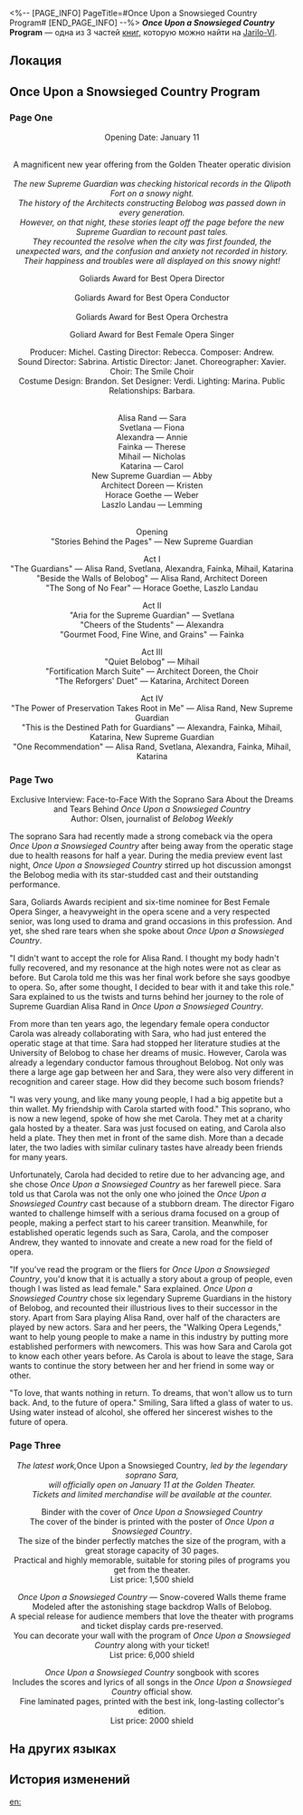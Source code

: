 <%-- [PAGE_INFO]
PageTitle=#Once Upon a Snowsieged Country Program#
[END_PAGE_INFO] --%>
{{Дополнить}}
{{Книга Инфобокс
|id           = 108
|partIds      = 190242;190243;190244
|Название     = ''Once Upon a Snowsieged Country'' Program
|Изображение  = Иконка Книга.png
|Мир          = Jarilo-VI
|Томов        = 3
|Автор        = <!--нужно добавить-->
|Описание     = A program booklet from the opera ''Once Upon a Snowsieged Country''. Free of charge upon purchasing a ticket.
|Том1         = {{tx}}
|Источник1    = {{tx|Отсутствует источник}}
|Том2         = {{tx}}
|Источник2    = {{tx|Отсутствует источник}}
|Том3         = {{tx}}
|Источник3    = {{tx|Отсутствует источник}}
|Персонажи    = Qlipoth
|Фракции      = 
}}
'''''Once Upon a Snowsieged Country'' Program''' — одна из 3 частей [[Книги|книг]], которую можно найти на [[Jarilo-VI]].

==Локация==
{{Отметка карты|<!--название карты-->|<!--id отметки-->}}

==Once Upon a Snowsieged Country Program==
===Page One===
<div align="center">Opening Date: January 11<br />
{{Размер|36|The Golden Theater}}<br />
''{{Размер|18|22 West, Alisa Avenue, Administrative District}}''

A magnificent new year offering from the Golden Theater operatic division<br />
{{Размер|50|''Once Upon a Snowsieged Country''}}<br />
''The new Supreme Guardian was checking historical records in the Qlipoth Fort on a snowy night.''<br />
''The history of the Architects constructing Belobog was passed down in every generation.''<br />
''However, on that night, these stories leapt off the page before the new Supreme Guardian to recount past tales.''<br />
''They recounted the resolve when the city was first founded, the unexpected wars, and the confusion and anxiety not recorded in history.''<br />
''Their happiness and troubles were all displayed on this snowy night!''

Goliards Award for Best Opera Director{{Размер|32|Figaro}}<br />
{{Размер|32|The latest work, three years in the making}}<br />
Goliards Award for Best Opera Conductor{{Размер|32|Carola}}<br />
{{Размер|32|A farewell piece from the sincere conductor}}<br />
Goliards Award for Best Opera Orchestra{{Размер|32|The Belobog Philharmonic}}<br />
{{Размер|32|Promises a Grand Performance}}

Goliard Award for Best Female Opera Singer {{Размер|32|Sara}}<br />
{{Размер|32|In the Leading Role}}

Producer: Michel. Casting Director: Rebecca. Composer: Andrew.<br />
Sound Director: Sabrina. Artistic Director: Janet. Choreographer: Xavier. Choir: The Smile Choir<br />
Costume Design: Brandon. Set Designer: Verdi. Lighting: Marina. Public Relationships: Barbara.

{{Размер|32|Cast}}<br />
Alisa Rand &mdash; Sara<br />
Svetlana &mdash; Fiona<br />
Alexandra &mdash; Annie<br />
Fainka &mdash; Therese<br />
Mihail &mdash; Nicholas<br />
Katarina &mdash; Carol<br />
New Supreme Guardian &mdash; Abby<br />
Architect Doreen &mdash; Kristen<br />
Horace Goethe &mdash; Weber<br />
Laszlo Landau &mdash; Lemming

{{Размер|32|Concert Program}}<br />
Opening<br />
"Stories Behind the Pages" &mdash; New Supreme Guardian

Act I<br />
"The Guardians" &mdash; Alisa Rand, Svetlana, Alexandra, Fainka, Mihail, Katarina<br />
"Beside the Walls of Belobog" &mdash; Alisa Rand, Architect Doreen<br />
"The Song of No Fear" &mdash; Horace Goethe, Laszlo Landau

Act II<br />
"Aria for the Supreme Guardian" &mdash; Svetlana<br />
"Cheers of the Students" &mdash; Alexandra<br />
"Gourmet Food, Fine Wine, and Grains" &mdash; Fainka

Act III<br />
"Quiet Belobog" &mdash; Mihail<br />
"Fortification March Suite" &mdash; Architect Doreen, the Choir<br />
"The Reforgers' Duet" &mdash; Katarina, Architect Doreen

Act IV<br />
"The Power of Preservation Takes Root in Me" &mdash; Alisa Rand, New Supreme Guardian<br />
"This is the Destined Path for Guardians" &mdash; Alexandra, Fainka, Mihail, Katarina, New Supreme Guardian<br />
"One Recommendation" &mdash; Alisa Rand, Svetlana, Alexandra, Fainka, Mihail, Katarina</div>

===Page Two===
<div align="center">Exclusive Interview: Face-to-Face With the Soprano Sara About the Dreams and Tears Behind ''Once Upon a Snowsieged Country''<br />
Author: Olsen, journalist of ''Belobog Weekly''</div>

The soprano Sara had recently made a strong comeback via the opera ''Once Upon a Snowsieged Country'' after being away from the operatic stage due to health reasons for half a year. During the media preview event last night, ''Once Upon a Snowsieged Country'' stirred up hot discussion amongst the Belobog media with its star-studded cast and their outstanding performance.

Sara, Goliards Awards recipient and six-time nominee for Best Female Opera Singer, a heavyweight in the opera scene and a very respected senior, was long used to drama and grand occasions in this profession. And yet, she shed rare tears when she spoke about ''Once Upon a Snowsieged Country''.

"I didn't want to accept the role for Alisa Rand. I thought my body hadn't fully recovered, and my resonance at the high notes were not as clear as before. But Carola told me this was her final work before she says goodbye to opera. So, after some thought, I decided to bear with it and take this role." Sara explained to us the twists and turns behind her journey to the role of Supreme Guardian Alisa Rand in ''Once Upon a Snowsieged Country''.

From more than ten years ago, the legendary female opera conductor Carola was already collaborating with Sara, who had just entered the operatic stage at that time. Sara had stopped her literature studies at the University of Belobog to chase her dreams of music. However, Carola was already a legendary conductor famous throughout Belobog. Not only was there a large age gap between her and Sara, they were also very different in recognition and career stage. How did they become such bosom friends?

"I was very young, and like many young people, I had a big appetite but a thin wallet. My friendship with Carola started with food." This soprano, who is now a new legend, spoke of how she met Carola. They met at a charity gala hosted by a theater. Sara was just focused on eating, and Carola also held a plate. They then met in front of the same dish. More than a decade later, the two ladies with similar culinary tastes have already been friends for many years.

Unfortunately, Carola had decided to retire due to her advancing age, and she chose ''Once Upon a Snowsieged Country'' as her farewell piece. Sara told us that Carola was not the only one who joined the ''Once Upon a Snowsieged Country'' cast because of a stubborn dream. The director Figaro wanted to challenge himself with a serious drama focused on a group of people, making a perfect start to his career transition. Meanwhile, for established operatic legends such as Sara, Carola, and the composer Andrew, they wanted to innovate and create a new road for the field of opera.

"If you've read the program or the fliers for ''Once Upon a Snowsieged Country'', you'd know that it is actually a story about a group of people, even though I was listed as lead female." Sara explained. ''Once Upon a Snowsieged Country'' chose six legendary Supreme Guardians in the history of Belobog, and recounted their illustrious lives to their successor in the story. Apart from Sara playing Alisa Rand, over half of the characters are played by new actors. Sara and her peers, the "Walking Opera Legends," want to help young people to make a name in this industry by putting more established performers with newcomers. This was how Sara and Carola got to know each other years before. As Carola is about to leave the stage, Sara wants to continue the story between her and her friend in some way or other.

"To love, that wants nothing in return. To dreams, that won't allow us to turn back. And, to the future of opera." Smiling, Sara lifted a glass of water to us. Using water instead of alcohol, she offered her sincerest wishes to the future of opera.

===Page Three===
<div align="center">''The latest work, ''Once Upon a Snowsieged Country'', led by the legendary soprano Sara,''<br />
''will officially open on January 11 at the Golden Theater.''<br />
''Tickets and limited merchandise will be available at the counter.''

Binder with the cover of ''Once Upon a Snowsieged Country''<br />
The cover of the binder is printed with the poster of ''Once Upon a Snowsieged Country''.<br />
The size of the binder perfectly matches the size of the program, with a great storage capacity of 30 pages.<br />
Practical and highly memorable, suitable for storing piles of programs you get from the theater.<br />
List price: 1,500 shield

''Once Upon a Snowsieged Country'' &mdash; Snow-covered Walls theme frame<br />
Modeled after the astonishing stage backdrop Walls of Belobog.<br />
A special release for audience members that love the theater with programs and ticket display cards pre-reserved.<br />
You can decorate your wall with the program of ''Once Upon a Snowsieged Country'' along with your ticket!<br />
List price: 6,000 shield

''Once Upon a Snowsieged Country'' songbook with scores<br />
Includes the scores and lyrics of all songs in the ''Once Upon a Snowsieged Country'' official show.<br />
Fine laminated pages, printed with the best ink, long-lasting collector's edition.<br />
List price: 2000 shield</div>

==На других языках==
{{На других языках
|en   = ''Once Upon a Snowsieged Country'' Program
|zhs  = 《雪国往事》场刊
|zht  = 《雪國往事》場刊
|ja   = 『雪国の過去』のパンフレット
|ko   = ≪설국 과거사≫ 팸플릿
|es   = Programa de «La historia del reino nevado»
|fr   = Programme de ''Il était une fois un pays enneigé''
|ru   = Программка «Однажды в снежной стране»
|th   = โบรชัวร์ "วันวานของดินแดนแห่งหิมะ"
|vi   = Tờ Gấp Chuyện Kể Về Vương Quốc Tuyết
|de   = Programmheft für „Es war einmal in einem verschneiten Land“
|id   = Buklet "Sejarah Kerajaan Salju"
|pt   = Programa de "Certa Vez Num País Coberto de Neve"
}}

==История изменений==
{{История изменений|3.5}}

[[en:]]